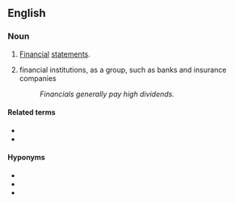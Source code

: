 ==English==

===Noun===
{{en-plural noun}}

# {{lb|en|accounting|business}} [[financial|Financial]] [[statements]].
# {{lb|en|business|finance}} financial institutions, as a group, such as banks and insurance companies
#: ''Financials generally pay high dividends.''

====Related terms====
* {{l|en|finance}}
* {{l|en|financial}}

====Hyponyms====
* {{l|en|balance sheet}}
* {{l|en|income statement}}
* {{l|en|profit and loss}}